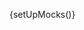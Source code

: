 
{setUpMocks()}

<Meta
  title="Modular Checkout/Examples/Layout 3"
  Components="justifi-modular-checkout"
  of={JustifiModularCheckoutExampleThree}
/>

<Title />

---

A complete checkout form example that demonstrates a modern two-column payment layout with order summary and payment form side by side. This example showcases how to integrate the `justifi-modular-checkout` wrapper with `justifi-card-form` and `justifi-postal-code-form` components to create a professional payment experience.

The layout includes:

- **Header Bar**: Back arrow, brand name, and test mode indicator
- **Left Column**: Order summary with product details, pricing breakdown, and footer
- **Right Column**: Payment form with email, card details, billing address, and submit button
- **Card Form**: Secure iframe inputs for card number, expiration, and CVV
- **Postal Code Form**: ZIP code input for billing information

This example uses CSS parts to style the web components consistently with the overall design theme and demonstrates proper integration of the modular checkout components.

# Example Usage

---

<ComponentBox>
  <div className="checkout-container">
    {/* Header Bar */}
    <div className="checkout-header">
      <div className="checkout-brand">
        <span className="checkout-back-arrow">←</span>
        <span className="checkout-brand-name">JustiFi Store</span>
      </div>
      <div className="checkout-test-mode">TEST MODE</div>
    </div>

    {/* Main Container */}
    <div className="checkout-main-container">
      {/* Left Column - Order Summary */}
      <div className="checkout-order-summary">
        {/* Pay Header */}
        <div className="checkout-pay-header">
          <h1 className="checkout-pay-title">Pay JustiFi Store</h1>
          <div className="checkout-pay-amount">$39.99</div>
        </div>

        {/* Product Item */}
        <div className="checkout-product-item">
          <div className="checkout-product-image">📚</div>
          <div className="checkout-product-details">
            <div className="checkout-product-name">Fintech Deployhandbook Test</div>
            <div className="checkout-product-description">How to deploy Fintech app...</div>
          </div>
          <div className="checkout-product-price">$39.99</div>
        </div>

        {/* Summary Breakdown */}
        <div className="checkout-summary-breakdown">
          <div className="checkout-summary-row">
            <span>Subtotal</span>
            <span>$39.99</span>
          </div>
          <div className="checkout-summary-row tax">
            <div className="checkout-tax-info">
              <span>Tax</span>
              <span className="checkout-tax-icon">ⓘ</span>
            </div>
            <span className="checkout-tax-placeholder">Enter address to calculate</span>
          </div>
          <div className="checkout-summary-row total">
            <span>Total due</span>
            <span>$39.99</span>
          </div>
        </div>

        {/* Footer */}
        <div className="checkout-footer">
          <div className="checkout-powered-by">
            Powered by <span className="checkout-stripe-text">JustiFi</span>
          </div>
          <div className="checkout-footer-links">
            <a href="#" className="checkout-footer-link">Terms</a>
            <a href="#" className="checkout-footer-link">Privacy</a>
          </div>
        </div>
      </div>

      {/* Right Column - Payment Form */}
      <div className="checkout-payment-form">
        <h2 className="checkout-form-title">Pay with card</h2>

        {/* Email Field */}
        <div className="checkout-form-field">
          <label className="checkout-form-label">Email</label>
          <input type="email" placeholder="Enter your email" className="checkout-form-input" />
        </div>

        {/* Card Information */}
        <div className="checkout-form-field">
          <label className="checkout-form-label">Debit/Credit Card information</label>
          <justifi-modular-checkout
            auth-token="authToken"
            account-id="acc_123"
            checkout-id="cho_123"
            save-payment-method="true"
          >
            <justifi-card-form />
          </justifi-modular-checkout>
        </div>

        {/* Name on Card */}
        <div className="checkout-form-field">
          <label className="checkout-form-label">Name on card</label>
          <input type="text" placeholder="Enter cardholder name" className="checkout-form-input" />
        </div>

        {/* Billing Address */}
        <div className="checkout-form-field">
          <label className="checkout-form-label">Billing address</label>
          <div style={{marginBottom: '15px'}}>
            <select className="checkout-form-select">
              <option>United States</option>
              <option>Canada</option>
              <option>United Kingdom</option>
              <option>Australia</option>
            </select>
          </div>
          <div style={{marginBottom: '10px'}}>
            <input type="text" placeholder="Address" className="checkout-form-input" />
          </div>
          <a href="#" className="checkout-manual-link">Enter address manually</a>
        </div>

        {/* Save Info Checkbox */}
        <div className="checkout-checkbox-container">
          <label className="checkout-checkbox-label">
            <input type="checkbox" className="checkout-checkbox-input" />
            <div>
              <div className="checkout-checkbox-text">Save my info for secure 1-click checkout</div>
              <div className="checkout-checkbox-subtext">Pay faster on StakNine and thousands of sites.</div>
            </div>
          </label>
        </div>

        {/* Pay Button */}
        <button className="checkout-pay-button" id="submit-button">
          <span>Pay</span>
        </button>
      </div>
    </div>

  </div>
</ComponentBox>

---

<Source dark language="html" code={codeExampleFull} />
